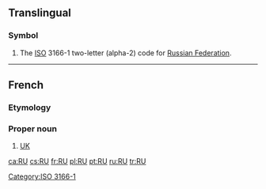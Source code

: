 {{also|Appendix:Variations of "ru"}}
==Translingual==

===Symbol===
{{head|mul|symbol}}

# The [[ISO]] 3166-1 two-letter (alpha-2) code for [[Russian Federation]].

[[Category:ISO 3166-1]]

----

==French==

===Etymology===
{{initialism of|Royaume-Uni|lang=fr}}

===Proper noun===
{{fr-proper noun|m}}

# [[UK]] {{gloss|United Kingdom}}

[[ca:RU]]
[[cs:RU]]
[[fr:RU]]
[[pl:RU]]
[[pt:RU]]
[[ru:RU]]
[[tr:RU]]